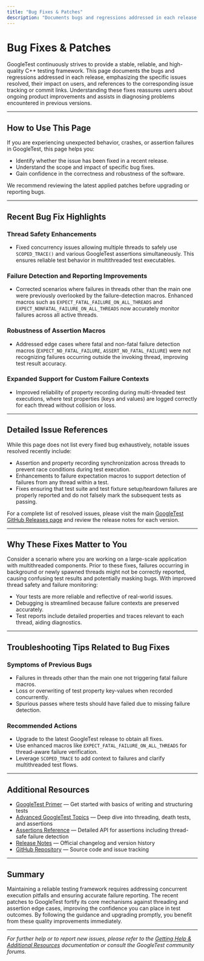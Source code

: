 ```yaml
---
title: "Bug Fixes & Patches"
description: "Documents bugs and regressions addressed in each release. Includes impact commentary and issue references to reassure users about problem resolution and ongoing quality improvements."
---
```


# Bug Fixes & Patches

GoogleTest continuously strives to provide a stable, reliable, and high-quality C++ testing framework. This page documents the bugs and regressions addressed in each release, emphasizing the specific issues resolved, their impact on users, and references to the corresponding issue tracking or commit links. Understanding these fixes reassures users about ongoing product improvements and assists in diagnosing problems encountered in previous versions.

---

## How to Use This Page

If you are experiencing unexpected behavior, crashes, or assertion failures in GoogleTest, this page helps you:

- Identify whether the issue has been fixed in a recent release.
- Understand the scope and impact of specific bug fixes.
- Gain confidence in the correctness and robustness of the software.

We recommend reviewing the latest applied patches before upgrading or reporting bugs.

---

## Recent Bug Fix Highlights

### Thread Safety Enhancements
- Fixed concurrency issues allowing multiple threads to safely use `SCOPED_TRACE()` and various GoogleTest assertions simultaneously. This ensures reliable test behavior in multithreaded test executables.

### Failure Detection and Reporting Improvements
- Corrected scenarios where failures in threads other than the main one were previously overlooked by the failure-detection macros. Enhanced macros such as `EXPECT_FATAL_FAILURE_ON_ALL_THREADS` and `EXPECT_NONFATAL_FAILURE_ON_ALL_THREADS` now accurately monitor failures across all active threads.

### Robustness of Assertion Macros
- Addressed edge cases where fatal and non-fatal failure detection macros (`EXPECT_NO_FATAL_FAILURE`, `ASSERT_NO_FATAL_FAILURE`) were not recognizing failures occurring outside the invoking thread, improving test result accuracy.

### Expanded Support for Custom Failure Contexts
- Improved reliability of property recording during multi-threaded test executions, where test properties (keys and values) are logged correctly for each thread without collision or loss.

---

## Detailed Issue References

While this page does not list every fixed bug exhaustively, notable issues resolved recently include:

- Assertion and property recording synchronization across threads to prevent race conditions during test execution.
- Enhancements to failure expectation macros to support detection of failures from any thread within a test.
- Fixes ensuring that test suite and test fixture setup/teardown failures are properly reported and do not falsely mark the subsequent tests as passing.

For a complete list of resolved issues, please visit the main [GoogleTest GitHub Releases page](https://github.com/google/googletest/releases) and review the release notes for each version.

---

## Why These Fixes Matter to You

Consider a scenario where you are working on a large-scale application with multithreaded components. Prior to these fixes, failures occurring in background or newly spawned threads might not be correctly reported, causing confusing test results and potentially masking bugs. With improved thread safety and failure monitoring:

- Your tests are more reliable and reflective of real-world issues.
- Debugging is streamlined because failure contexts are preserved accurately.
- Test reports include detailed properties and traces relevant to each thread, aiding diagnostics.

---

## Troubleshooting Tips Related to Bug Fixes

### Symptoms of Previous Bugs
- Failures in threads other than the main one not triggering fatal failure macros.
- Loss or overwriting of test property key-values when recorded concurrently.
- Spurious passes where tests should have failed due to missing failure detection.

### Recommended Actions
- Upgrade to the latest GoogleTest release to obtain all fixes.
- Use enhanced macros like `EXPECT_FATAL_FAILURE_ON_ALL_THREADS` for thread-aware failure verification.
- Leverage `SCOPED_TRACE` to add context to failures and clarify multithreaded test flows.

---

## Additional Resources

- [GoogleTest Primer](https://google.github.io/googletest/primer.html) — Get started with basics of writing and structuring tests
- [Advanced GoogleTest Topics](https://google.github.io/googletest/advanced.html) — Deep dive into threading, death tests, and assertions
- [Assertions Reference](https://google.github.io/googletest/reference/assertions.html) — Detailed API for assertions including thread-safe failure detection
- [Release Notes](https://github.com/google/googletest/releases) — Official changelog and version history
- [GitHub Repository](https://github.com/google/googletest) — Source code and issue tracking

---

## Summary

Maintaining a reliable testing framework requires addressing concurrent execution pitfalls and ensuring accurate failure reporting. The recent patches to GoogleTest fortify its core mechanisms against threading and assertion edge cases, improving the confidence you can place in test outcomes. By following the guidance and upgrading promptly, you benefit from these quality improvements immediately.

---

_For further help or to report new issues, please refer to the [Getting Help & Additional Resources](../../getting-started/troubleshooting-and-help/community-and-additional-resources) documentation or consult the GoogleTest community forums._
